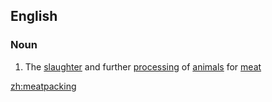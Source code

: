 ==English==

===Noun===
{{en-noun|-}}

# {{lb|en|US}} The [[slaughter]] and further [[processing]] of [[animal]]s for [[meat]]

[[zh:meatpacking]]